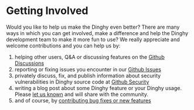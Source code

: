 # Getting Involved

Would you like to help us make the Dinghy even better? There are many ways in which you can get involved, make a difference and help the Dinghy development team to make it more fun to use? We really appreciate and welcome contributions and you can help us by:

1. helping other users, Q&A or discussing features on the [Github Discussions](https://github.com/dinghydev/dinghy/discussions)
1. reporting or fixing issues you encounter in our [Github Issues](https://github.com/dinghydev/dinghy/issues)
1. privately discuss, fix, and publish information about security vulnerabilities in Dinghy source code at [Github Security](https://github.com/dinghydev/dinghy/security)
1. writing a blog post about some Dinghy feature or your Dinghy usage. Please [let us known](./contact) and will share with the community.
1. and of course, by [contributing bug fixes or new features](./contribute/contributing-code)

